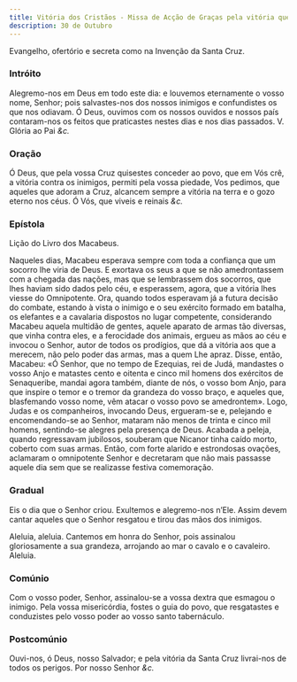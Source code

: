 ```yaml
---
title: Vitória dos Cristãos - Missa de Acção de Graças pela vitória que os cristãos alcançaram na luta contra os sarracenos
description: 30 de Outubro
---
```


Evangelho, ofertório e secreta como na Invenção da Santa Cruz.


<LinkCard href="/missal/santos/05-03-1" title="Invenção da Santa Cruz" />

### Intróito

Alegremo-nos em Deus em todo este dia: e louvemos eternamente o vosso
nome, Senhor; pois salvastes-nos dos nossos inimigos e confundistes os que
nos odiavam. Ó Deus, ouvimos com os nossos ouvidos e nossos país
contaram-nos os feitos que praticastes nestes dias e nos dias passados. V.
Glória ao Pai <em>&c.</em>

### Oração

Ó Deus, que pela vossa Cruz quisestes conceder ao povo, que em Vós crê, a
vitória contra os inimigos, permiti pela vossa piedade, Vos pedimos, que
aqueles que adoram a Cruz, alcancem sempre a vitória na terra e o gozo
eterno nos céus. Ó Vós, que viveis e reinais <em>&c.</em>

### Epístola

Lição do Livro dos Macabeus.

Naqueles dias, Macabeu esperava sempre com toda a confiança que um socorro
lhe viria de Deus. E exortava os seus a que se não amedrontassem com a
chegada das nações, mas que se lembrassem dos socorros, que lhes haviam
sido dados pelo céu, e esperassem, agora, que a vitória lhes viesse do
Omnipotente. Ora, quando todos esperavam já a futura decisão do combate,
estando à vista o inimigo e o seu exército formado em batalha, os
elefantes e a cavalaria dispostos no lugar competente, considerando
Macabeu aquela multidão de gentes, aquele aparato de armas tão diversas,
que vinha contra eles, e a ferocidade dos animais, ergueu as mãos ao céu e
invocou o Senhor, autor de todos os prodígios, que dá a vitória aos que a
merecem, não pelo poder das armas, mas a quem Lhe apraz. Disse, então,
Macabeu: «Ó Senhor, que no tempo de Ezequias, rei de Judá, mandastes o
vosso Anjo e matastes cento e oitenta e cinco mil homens dos exércitos de
Senaqueribe, mandai agora também, diante de nós, o vosso bom Anjo, para
que inspire o temor e o tremor da grandeza do vosso braço, e aqueles que,
blasfemando vosso nome, vêm atacar o vosso povo se amedrontem». Logo,
Judas e os companheiros, invocando Deus, ergueram-se e, pelejando e
encomendando-se ao Senhor, mataram não menos de trinta e cinco mil homens,
sentindo-se alegres pela presença de Deus. Acabada a peleja, quando
regressavam jubilosos, souberam que Nicanor tinha caído morto, coberto com
suas armas. Então, com forte alarido e estrondosas ovações, aclamaram o
omnipotente Senhor e decretaram que não mais passasse aquele dia sem que
se realizasse festiva comemoração.

### Gradual

Eis o dia que o Senhor criou. Exultemos e alegremo-nos n’Ele. Assim devem
cantar aqueles que o Senhor resgatou e tirou das mãos dos inimigos.

Aleluia, aleluia. Cantemos em honra do Senhor, pois assinalou
gloriosamente a sua grandeza, arrojando ao mar o cavalo e o cavaleiro.
Aleluia.

### Comúnio

Com o vosso poder, Senhor, assinalou-se a vossa dextra que esmagou o
inimigo. Pela vossa misericórdia, fostes o guia do povo, que resgatastes e
conduzistes pelo vosso poder ao vosso santo tabernáculo.

### Postcomúnio

Ouvi-nos, ó Deus, nosso Salvador; e pela vitória da Santa Cruz livrai-nos
de todos os perigos. Por nosso Senhor <em>&c.</em>
